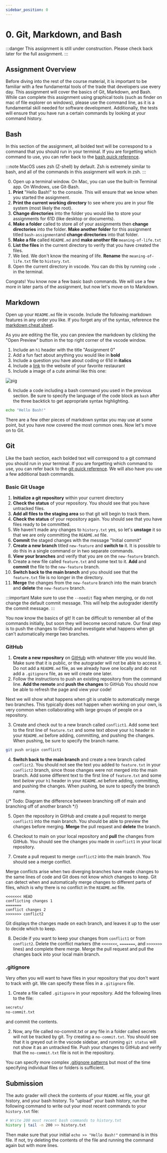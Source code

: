 ```yaml
---
sidebar_position: 0
---
```


# 0. Git, Markdown, and Bash

:::danger
This assignment is still under construction. Please check back later for the full assignment.
:::

## Assignment Overview

Before diving into the rest of the course material, it is important to be familiar with a few fundamental tools of the trade that developers use every day. This assignment will cover the basics of Git, Markdown, and Bash. While can complete this assignment using graphical tools (such as finder on mac of file explorer on windows), please use the command line, as it is a fundamental skill needed for software development. Additionally, the tests will ensure that you have run a certain commands by looking at your command history.

## Bash

In this section of the assignment, all bolded text will be correspond to a command that you should run in your terminal. If you are forgetting which command to use, you can refer back to the [bash quick reference](../Readings/bash.mdx#bash-quick-reference).

:::note
MacOS uses zsh (Z-shell) by default. Zsh is extremely similar to bash, and all of the commands in this assignment will work in zsh.
:::

0. Open up a terminal window. On Mac, you can use the built-in Terminal app. On Windows, use Git-Bash.
1. **Print** "Hello Bash!" to the console. This will ensure that we know when you started the assignment.
2. **Print the current working directory** to see where you are in your file system (most likely the root).
3. **Change directories** into the folder you would like to store your assignments for 61D (like desktop or documents).
4. **Make a folder** called to store all of your assignments then **change directories** into the folder. **Make another folder** for this assignment titled `bash-assignment`and **change directories** into that folder.
5. **Make a file** called `README.md` and **make another file** `meaning-of-life.txt`
6. **List the files** in the current directory to verify that you have created the files.
7. We lied. We don't know the meaning of life. **Rename** the `meaning-of-life.txt` file to `history.txt`.
8. Open the current directory in vscode. You can do this by running `code .` in the terminal.

Congrats! You know now a few basic bash commands. We will use a few more in later parts of the assignment, but now let's move on to Markdown.

## Markdown

Open up your `README.md` file in vscode. Include the following markdown features in any order you like. If you forget any of the syntax, reference the [markdown cheat sheet](https://commonmark.org/help/).

As you are editing the file, you can preview the markdown by clicking the "Open Preview" button in the top right corner of the vscode window.

1. Include an `h1` header with the title "Assignment 0"
2. Add a fun fact about anything you would like in **bold**
3. Include a question you have about coding or 61d in **italics**
4. Include a [link](https://currypizzahouse.com/) to the website of your favorite restaurant
5. Include a image of a cute animal like this one:

![pig](https://media.istockphoto.com/id/586714878/photo/cute-baby-piglet.jpg?s=612x612&w=0&k=20&c=eR79RWnj_hKVY7XAfPcwnlx4eO1k8LXb5JVnmA3BD3w=)

6. Include a code including a bash command you used in the previous section. Be sure to specify the language of the code block as `bash` after the three backtick to get appropriate syntax highlighting.

```bash
echo "Hello Bash!"
```

There are a few other pieces of markdown syntax you may use at some point, but you have now covered the most common ones. Now let's move on to Git.

## Git

Like the bash section, each bolded text will correspond to a git command you should run in your terminal. If you are forgetting which command to use, you can refer back to the [git quick reference](../Readings/git.mdx#git-quick-reference). We will also have you use a few additional bash commands.

### Basic Git Usage

1. **Initialize a git repository** within your current directory
2. **Check the status** of your repository. You should see that you have untracked files.
3. **Add all files to the staging area** so that git will begin to track them.
4. **Check the status** of your repository again. You should see that you have files ready to be committed.
5. We haven't made any changes to `history.txt` yes, so let's **unstage** it so that we are only committing the `README.md` file.
6. **Commit** the staged changes with the message "Initial commit"
7. **Create a new branch** titled `new-feature` and **switch to** it. It is possible to do this in a single command or in two separate commands.
8. **View your branches** and verify that you are on the `new-feature` branch.
9. Create a new file called `feature.txt` and some text to it. **Add** and **commit** the file to the `new-feature` branch.
10. **Switch back to the main branch** and you should see that the `feature.txt` file is no longer in the directory.
11. **Merge** the changes from the `new-feature` branch into the main branch and **delete** the `new-feature` branch.

:::important
Make sure to use the `--noedit` flag when merging, or do not change the default commit message. This will help the autograder identify the commit message.
:::

You now know the basics of git! It can be difficult to remember all of the commands initially, but soon they will become second nature. Our final step is to push the changes to GitHub and investigate what happens when git can't automatically merge two branches.

### GitHub

1. **Create a new repository** on [GitHub](https://github.com/new) with whatever title you would like. Make sure that it is public, or the autograder will not be able to access it. Do not add a `README.md` file, as we already have one locally and do not add a `.gitignore` file, as we will create one later.
2. Follow the instructions to push an existing repository from the command line. **Add the remote** and **push the changes** to GitHub You should now be able to refresh the page and view your code!

Next we will show what happens when git is unable to automatically merge two branches. This typically does not happen when working on your own, is very common when collaborating with large groups of people on a repository.

3. Create and check out to a new branch called `conflict1`. Add some text to the first line of `feature.txt` and some text _above_ your `h1` header in your `README.md` before adding, committing, and pushing the changes. When pushing, be sure to specify the branch name.

```bash
git push origin conflict1
```

4. **Switch back to the main branch** and create a new branch called `conflict2`. You should not see the text you added to `feature.txt` in your `conflict2` branch, since those changes were not merged into the main branch. Add some different text to the first line of `feature.txt` and some text _below_ your `h1` header in your `README.md` before adding, committing, and pushing the changes. When pushing, be sure to specify the branch name.

{/* Todo: Diagram the difference between branching off of main and branching off of another branch */}

5. Open the repository in GitHub and create a pull request to merge `conflict1` into the main branch. You should be able to preview the changes before merging. **Merge** the pull request and **delete** the branch.

6. Checkout to main on your local repository and **pull** the changes from GitHub. You should see the changes you made in `conflict1` in your local repository.

7. Create a pull request to merge `conflict2` into the main branch. You should see a merge conflict.

Merge conflicts arise when two diverging branches have made changes to the same lines of code and Git does not know which changes to keep. Git can detect when and automatically merge changes to different parts of files, which is why there is no conflict in the `README.md` file.

```
<<<<<<< HEAD
conflicting changes 1
=======
conflict changes 2
>>>>>>> conflict2
```

Git displays the changes made on each branch, and leaves it up to the user to decide which to keep.

8. Decide if you want to keep your changes from `conflict1` or from `conflict2`. Delete the conflict markers (the `<<<<<<<`, `=======`, and `>>>>>>>` lines) and complete there merge. Merge the pull request and pull the changes back into your local main branch.

### .gitignore

Very often you will want to have files in your repository that you don't want to track with git. We can specify these files in a `.gitignore` file.

1. Create a file called `.gitignore` in your repository. Add the following lines to the file:

```txt
secrets/
no-commit.txt
```

and commit the contents.

2. Now, any file called no-commit.txt or any file in a folder called secrets will not be tracked by git. Try creating a `no-commit.txt`. You should see that it is greyed out in the vscode sidebar, and running `git status` will not show it as an untracked file. Push your changes to GitHub and verify that the `no-commit.txt` file is not in the repository.

You can specify more complex [.gitignore patterns](https://www.atlassian.com/git/tutorials/saving-changes/gitignore#git-ignore-patterns) but most of the time specifying individual files or folders is sufficient.

## Submission

The auto grader will check the contents of your `README.md` file, your git history, and your bash history. To "upload" your bash history, run the following command to write out your most recent commands to your `history.txt` file:

```bash
# Write 200 most recent bash commands to history.txt
history | tail -n 200 >> history.txt
```

Then make sure that your initial `echo >> "Hello Bash!"` command is in this file. If not, try deleting the contents of the file and running the command again but with more lines.
